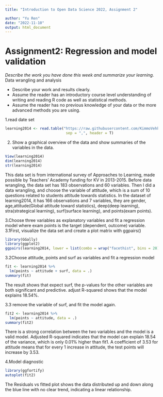 ```yaml
---
title: "Introduction to Open Data Science 2022, Assignment 2"

author: "Yu Ren"
date: "2022-11-10"
output: html_document
---
```

# Assignment2: Regression and model validation
*Describe the work you have done this week and summarize your learning.*
Data wrangling and analysis

- Describe your work and results clearly. 
- Assume the reader has an introductory course level understanding of writing and reading R code as well as statistical methods.
- Assume the reader has no previous knowledge of your data or the more advanced methods you are using.

1.read date set
```r
learning2014 <- read.table("https://raw.githubusercontent.com/KimmoVehkalahti/Helsinki-Open-Data-Science/master/datasets/learning2014.txt",
                            sep = ",", header = T)
```

2. Show a graphical overview of the data and show summaries of the variables in the data. 
```r
View(learning2014)
dim(learning2014)
str(learning2014)
```
This data set is from international survey of Approaches to Learning, made possible by Teachers' Academy funding for KV in 2013-2015.
Before data wrangling, the data set has 183 observations and 60 variables.
Then I did a data wrangling, and choose the variable of attitude, which is a sum of 10 questions related to students attitude towards statistics. In the dataset of learning2014, it has 166 observations and 7 variables, they are gender, age,attitude(Global attitude toward statistics), deep(deep learning), stra(strategical learning), surf(surface learning), and points(exam points).


3.Choose three variables as explanatory variables and fit a regression model where exam points is the target (dependent, outcome) variable.
3.1First, visualize the data set and create a plot matrix with ggpairs()
```r
library(GGally)
library(ggplot2)
ggpairs(learning2014, lower = list(combo = wrap("facethist", bins = 20)))
```

3.2Choose attitude, points and surf as variables and fit a regression model
```r
fit <- learning2014 %>%
  lm(points ~ attitude + surf, data = .)
summary(fit)

```
The result shows that expect surf, the p-values for the other variables are both significant and predictive. adjust R-squared shows that the model explains 18.54%.

3.3 remove the variable of surf, and fit the model again.
```r
fit2 <- learning2014 %>%
  lm(points ~ attitude, data = .)
summary(fit2)
```
There is a strong correlation between the two variables and the model is a valid model. Adjusted R-squared indicates that the model can explain 18.54 of the variance, which is only 0.01% higher than fit1. A coefficient of 3.53 for attitude means that for every 1 increase in attitude, the test points will increase by 3.53.

4.Model diagnostic

```r
library(ggfortify)
autoplot(fit2)
```
The Residuals vs fitted plot shows the data distributed up and down along the blue line with no clear trend, indicating a linear relationship.





